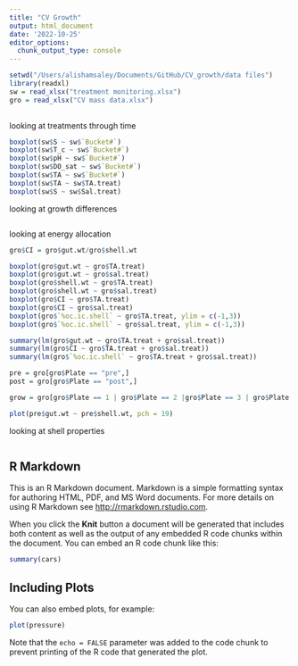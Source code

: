 ```yaml
---
title: "CV Growth"
output: html_document
date: '2022-10-25'
editor_options: 
  chunk_output_type: console
---
```


```r
setwd("/Users/alishamsaley/Documents/GitHub/CV_growth/data files")
library(readxl)
sw = read_xlsx("treatment monitoring.xlsx")
gro = read_xlsx("CV mass data.xlsx") 
  
```

looking at treatments through time
```r
boxplot(sw$S ~ sw$`Bucket#`)
boxplot(sw$T_c ~ sw$`Bucket#`)
boxplot(sw$pH ~ sw$`Bucket#`)
boxplot(sw$DO_sat ~ sw$`Bucket#`)
boxplot(sw$TA ~ sw$`Bucket#`)
boxplot(sw$TA ~ sw$TA.treat)
boxplot(sw$S ~ sw$Sal.treat)

```

looking at growth differences
```r
```

looking at energy allocation
```r
gro$CI = gro$gut.wt/gro$shell.wt

boxplot(gro$gut.wt ~ gro$TA.treat)
boxplot(gro$gut.wt ~ gro$sal.treat)
boxplot(gro$shell.wt ~ gro$TA.treat)
boxplot(gro$shell.wt ~ gro$sal.treat)
boxplot(gro$CI ~ gro$TA.treat)
boxplot(gro$CI ~ gro$sal.treat)
boxplot(gro$`%oc.ic.shell` ~ gro$TA.treat, ylim = c(-1,3))
boxplot(gro$`%oc.ic.shell` ~ gro$sal.treat, ylim = c(-1,3))

summary(lm(gro$gut.wt ~ gro$TA.treat + gro$sal.treat))
summary(lm(gro$CI ~ gro$TA.treat + gro$sal.treat))
summary(lm(gro$`%oc.ic.shell` ~ gro$TA.treat + gro$sal.treat))

pre = gro[gro$Plate == "pre",]
post = gro[gro$Plate == "post",]

grow = gro[gro$Plate == 1 | gro$Plate == 2 |gro$Plate == 3 | gro$Plate == 4| gro$Plate == 5 |gro$Plate == 6 | gro$Plate == 7| gro$Plate == 8| gro$Plate == 9| gro$Plate == 10| gro$Plate == 11| gro$Plate == 12,]

plot(pre$gut.wt ~ pre$shell.wt, pch = 19)


```

looking at shell properties
```r
```


## R Markdown

This is an R Markdown document. Markdown is a simple formatting syntax for authoring HTML, PDF, and MS Word documents. For more details on using R Markdown see <http://rmarkdown.rstudio.com>.

When you click the **Knit** button a document will be generated that includes both content as well as the output of any embedded R code chunks within the document. You can embed an R code chunk like this:

```r
summary(cars)
```

## Including Plots

You can also embed plots, for example:

```r
plot(pressure)
```

Note that the `echo = FALSE` parameter was added to the code chunk to prevent printing of the R code that generated the plot.
